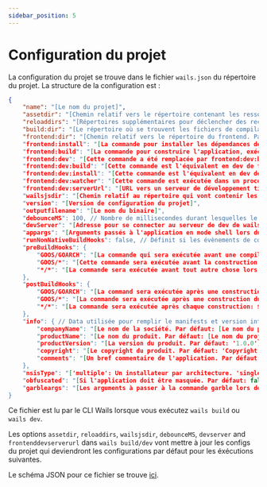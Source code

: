 ```yaml
---
sidebar_position: 5
---
```


# Configuration du projet

La configuration du projet se trouve dans le fichier `wails.json` du répertoire du projet. La structure de la configuration est :

```json
{
    "name": "[Le nom du projet]",
    "assetdir": "[Chemin relatif vers le répertoire contenant les ressources compilées, ceci est normalement déduit et pourrait être laissé vide]",
    "reloaddirs": "[Répertoires supplémentaires pour déclencher des recharges automatiques (séparés par des virgules), ceci n'est utilisé que pour certaines configurations d'actifs avancées]",
    "build:dir": "[Le répertoire où se trouvent les fichiers de compilation. Par défaut, 'build']",
    "frontend:dir": "[Chemin relatif vers le répertoire du frontend. Par défaut, 'frontend']',
    "frontend:install": "[La commande pour installer les dépendances de node, exécuté dans le répertoire du frontend - souvent `npm install`]",
    "frontend:build": "[La commande pour construire l'application, exécuté dans le répertoire frontend - souvent `npm run build`]",
    "frontend:dev": "[Cette commande a été remplacée par frontend:dev:build. Si frontend:dev:build n'est pas spécifié, cela retombera dans cette commande. \nSi cette commande n'est pas non plus spécifiée va revenir sur frontend:build]",
    "frontend:dev:build": "[Cette commande est l'équivalent en dev de frontend:build. Si non spécifié, revient à frontend:dev]",
    "frontend:dev:install": "[Cette commande est l'équivalent en dev de frontend:install. Si non spécifié, revient à frontend:install]",
    "frontend:dev:watcher": "[Cette commande est exécutée dans un processus séparé sur `wails dev`. Utile pour les observateurs tiers ou les serveurs de développement de parties tierces]",
    "frontend:dev:serverUrl": "[URL vers un serveur de développement tiers pour exposer l'application, EG Vite. \nSi cette valeur est définie à 'auto', alors le devServerUrl sera déduit de la sortie Vite]",
    "wailsjsdir": "[Chemin relatif au répertoire qui vont contenir les modules JS automatiquement créés]",
    "version": "[Version de configuration du projet]",
    "outputfilename": "[Le nom du binaire]",
    "debounceMS": 100, // Nombre de millisecondes durant lesquelles le serveur de dev attend de se recharger quand il détecte un changement dans les ressourcces
    "devServer": "[Adresse pour se connecter au serveur de dev de wails. Par défaut: localhost:34115]",
    "appargs": "[Arguments passés à l'application en mode shell lors du mode dev]",
    "runNonNativeBuildHooks": false, // Définit si les évènements de compilation doivent être exécutés même s'ils sont définis pour un système d'exploitation autre que le système d'exploitation hôte.
    "preBuildHooks": {
        "GOOS/GOARCH": "[La commande qui sera exécutée avant une compilation du GOOS/GOARCH: ${platform} est remplacée par le "GOOS/GOARCH". Le crochet "GOOS/GOARCH" est exécuté avant les crochets "GOOS/*" et"*/*" .]",
        "GOOS/*": "[Cette commande sera exécutée avant la construction du GOOS spécifié: ${platform} est remplacé avec "GOOS/GOARCH". Le crochet "GOOS/*" est exécuté avant le crochet "*/*".]",
        "*/*": "[La commande sera exécutée avant tout autre chose lors de la construction: ${platform} est remplacé avec "GOOS/GOARCH".]"
    },
    "postBuildHooks": {
        "GOOS/GOARCH": "[La command sera exécutée après une construction du GOOS/GOARCH spécifié: ${platform} est remplacé par "GOOS/GOARCH" et ${bin} avec le chemin vers le binaire compilé. Le crochet "GOOS/GOARCH"  est exécuté avant les crochets "GOOS/*" et "*/*".]",
        "GOOS/*": "[La commande sera exécutée après une construction du GOOS spécifié: ${platform} est remplacé par "GOOS/GOARCH" et ${bin} avec le chemin vers le binaire compilé. Le crochet "GOOS/*" est exécuté avant le crochet "*/*".]",
        "*/*": "[La commande sera exécutée après chaque construction: ${platform} est remplacé par "GOOS/GOARCH" et ${bin} avec le chemin vers le binaire compilé.]"
    },
    "info": { // Data utilisée pour remplir le manifests et version info.
        "companyName": "[Le nom de la société. Par défaut: [Le nom du projet]]",
        "productName": "[Le nom du produit. Par défaut: [Le nom du projet]]",
        "productVersion": "[La version du produit. Par défaut: '1.0.0']",
        "copyright": "[Le copyright du produit. Par défaut: 'Copyright.........']",
        "comments": "[Un bref commentaire de l'application. Par défaut: 'Built using Wails (https://wails.app)']"
    },
    "nsisType": "['multiple': Un installateur par architecture. 'single' : un seul installateur universel pour toutes les architectures en cours de construction. Par défaut: 'multiple']",
    "obfuscated": "[Si l'application doit être masquée. Par défaut: false]",
    "garbleargs": "[Les arguments à passer à la commande garble lors de l'utilisation de l'option obfuscated ]"
}
```

Ce fichier est lu par le CLI Wails lorsque vous exécutez `wails build` ou `wails dev`.

Les options `assetdir`, `reloaddirs`, `wailsjsdir`, `debounceMS`, `devserver` and `frontenddevserverurl` dans `wails build/dev` vont mettre à jour les configs du projet qui deviendront les configurations par défaut pour les éxécutions suivantes.

Le schéma JSON pour ce fichier se trouve [ici](https://wails.io/schemas/config.v2.json).
